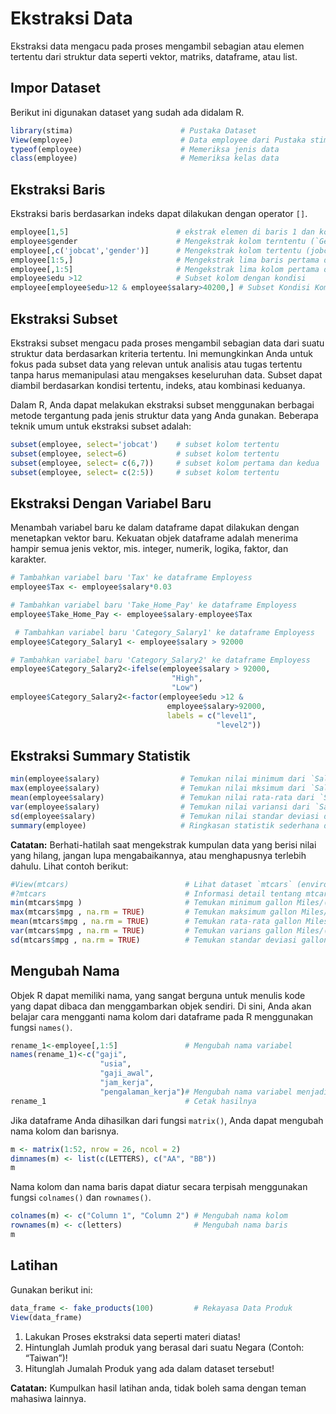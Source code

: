 # Ekstraksi Data

Ekstraksi data mengacu pada proses mengambil sebagian atau elemen tertentu dari struktur data seperti vektor, matriks, dataframe, atau list. 


## Impor Dataset

Berikut ini digunakan dataset yang sudah ada didalam R.

```r
library(stima)                        # Pustaka Dataset
View(employee)                        # Data employee dari Pustaka stima
typeof(employee)                      # Memeriksa jenis data
class(employee)                       # Memeriksa kelas data
```

## Ekstraksi Baris

Ekstraksi baris berdasarkan indeks dapat dilakukan dengan operator `[]`.

```r
employee[1,5]                        # ekstrak elemen di baris 1 dan kolom 5
employee$gender                      # Mengekstrak kolom terntentu (`Gender`)
employee[,c('jobcat','gender')]      # Mengekstrak kolom tertentu (jobcat, gender`)
employee[1:5,]                       # Mengekstrak lima baris pertama dari employee
employee[,1:5]                       # Mengekstrak lima kolom pertama dari employee
employee$edu >12                     # Subset kolom dengan kondisi
employee[employee$edu>12 & employee$salary>40200,] # Subset Kondisi Kombinasi indeks
```

## Ekstraksi Subset

Ekstraksi subset mengacu pada proses mengambil sebagian data dari suatu struktur data berdasarkan kriteria tertentu. Ini memungkinkan Anda untuk fokus pada subset data yang relevan untuk analisis atau tugas tertentu tanpa harus memanipulasi atau mengakses keseluruhan data. Subset dapat diambil berdasarkan kondisi tertentu, indeks, atau kombinasi keduanya.

Dalam R, Anda dapat melakukan ekstraksi subset menggunakan berbagai metode tergantung pada jenis struktur data yang Anda gunakan. Beberapa teknik umum untuk ekstraksi subset adalah:

```r
subset(employee, select='jobcat')    # subset kolom tertentu
subset(employee, select=6)           # subset kolom tertentu 
subset(employee, select= c(6,7))     # subset kolom pertama dan kedua
subset(employee, select= c(2:5))     # subset kolom tertentu
```

## Ekstraksi Dengan Variabel Baru

Menambah variabel baru ke dalam dataframe dapat dilakukan dengan menetapkan vektor baru. Kekuatan objek dataframe adalah menerima hampir semua jenis vektor, mis. integer, numerik, logika, faktor, dan karakter.

```r
# Tambahkan variabel baru 'Tax' ke dataframe Employess
employee$Tax <- employee$salary*0.03   

# Tambahkan variabel baru 'Take_Home_Pay' ke dataframe Employess
employee$Take_Home_Pay <- employee$salary-employee$Tax 

 # Tambahkan variabel baru 'Category_Salary1' ke dataframe Employess
employee$Category_Salary1 <- employee$salary > 92000    

# Tambahkan variabel baru 'Category_Salary2' ke dataframe Employess
employee$Category_Salary2<-ifelse(employee$salary > 92000, 
                                    "High", 
                                    "Low")                
employee$Category_Salary2<-factor(employee$edu >12 & 
                                   employee$salary>92000,
                                   labels = c("level1",
                                              "level2"))
```


## Ekstraksi Summary Statistik

```r
min(employee$salary)                  # Temukan nilai minimum dari `Salary`
max(employee$salary)                  # Temukan nilai mksimum dari `Salary`
mean(employee$salary)                 # Temukan nilai rata-rata dari `Salary`
var(employee$salary)                  # Temukan nilai variansi dari `Salary`
sd(employee$salary)                   # Temukan nilai standar deviasi dari `Salary`
summary(employee)                     # Ringkasan statistik sederhana dari `employee`
```

**Catatan:** Berhati-hatilah saat mengekstrak kumpulan data yang berisi nilai yang hilang, jangan lupa mengabaikannya, atau menghapusnya terlebih dahulu. Lihat contoh berikut:

```r
#View(mtcars)                          # Lihat dataset `mtcars` (environment R)
#?mtcars                               # Informasi detail tentang mtcars
min(mtcars$mpg )                       # Temukan minimum gallon Miles/(US) 
max(mtcars$mpg , na.rm = TRUE)         # Temukan maksimum gallon Miles/(US)
mean(mtcars$mpg , na.rm = TRUE)        # Temukan rata-rata gallon Miles/(US)
var(mtcars$mpg , na.rm = TRUE)         # Temukan varians gallon Miles/(US)
sd(mtcars$mpg , na.rm = TRUE)          # Temukan standar deviasi gallon Miles/(US)
```

## Mengubah Nama

Objek R dapat memiliki nama, yang sangat berguna untuk menulis kode yang dapat dibaca dan menggambarkan objek sendiri. Di sini, Anda akan belajar cara mengganti nama kolom dari dataframe pada R menggunakan fungsi `names()`.

```r
rename_1<-employee[,1:5]               # Mengubah nama variabel
names(rename_1)<-c("gaji", 
                    "usia",
                    "gaji_awal",
                    "jam_kerja",
                    "pengalaman_kerja")# Mengubah nama variabel menjadi Indonesia
rename_1                               # Cetak hasilnya
```

Jika dataframe Anda dihasilkan dari fungsi `matrix()`, Anda dapat mengubah nama kolom dan barisnya.

```r
m <- matrix(1:52, nrow = 26, ncol = 2)
dimnames(m) <- list(c(LETTERS), c("AA", "BB")) 
m
```

Nama kolom dan nama baris dapat diatur secara terpisah menggunakan fungsi `colnames()` dan `rownames()`.

```r
colnames(m) <- c("Column 1", "Column 2") # Mengubah nama kolom
rownames(m) <- c(letters)                # Mengubah nama baris
m
```

## Latihan 

Gunakan berikut ini: 

```r
data_frame <- fake_products(100)         # Rekayasa Data Produk 
View(data_frame)
```

1.    Lakukan Proses ekstraksi data seperti materi diatas!
2.    Hintunglah Jumlah produk yang berasal dari suatu Negara (Contoh: "Taiwan")!
3.    Hitunglah Jumalah Produk yang ada dalam dataset tersebut!

**Catatan:** Kumpulkan hasil latihan anda, tidak boleh sama dengan teman mahasiwa lainnya.


